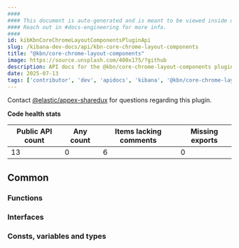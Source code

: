 ```yaml
---
####
#### This document is auto-generated and is meant to be viewed inside our experimental, new docs system.
#### Reach out in #docs-engineering for more info.
####
id: kibKbnCoreChromeLayoutComponentsPluginApi
slug: /kibana-dev-docs/api/kbn-core-chrome-layout-components
title: "@kbn/core-chrome-layout-components"
image: https://source.unsplash.com/400x175/?github
description: API docs for the @kbn/core-chrome-layout-components plugin
date: 2025-07-13
tags: ['contributor', 'dev', 'apidocs', 'kibana', '@kbn/core-chrome-layout-components']
---
```




Contact [@elastic/appex-sharedux](https://github.com/orgs/elastic/teams/appex-sharedux) for questions regarding this plugin.

**Code health stats**

| Public API count  | Any count | Items lacking comments | Missing exports |
|-------------------|-----------|------------------------|-----------------|
| 13 | 0 | 6 | 0 |

## Common

### Functions
<DocDefinitionList data={kbnCoreChromeLayoutComponentsObj.common.functions}/>

### Interfaces
<DocDefinitionList data={kbnCoreChromeLayoutComponentsObj.common.interfaces}/>

### Consts, variables and types
<DocDefinitionList data={kbnCoreChromeLayoutComponentsObj.common.misc}/>

